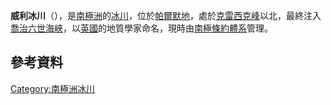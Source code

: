 {{coord|70|25|S|67|50|W|display=title}}

'''威利冰川'''（{{lang-en|Willey Glacier}}），是[[南極洲|南極洲]]的[[冰川|冰川]]，位於[[帕爾默地|帕爾默地]]，處於[[克雷西克峰|克雷西克峰]]以北，最終注入[[喬治六世海峽|喬治六世海峽]]，以[[英國|英國]]的地質學家命名，現時由[[南極條約體系|南極條約體系]]管理。

==參考資料==
{{usgs-gazetteer}}

{{Antarctica-geo-stub}}
[[Category:南極洲冰川|Category:南極洲冰川]]